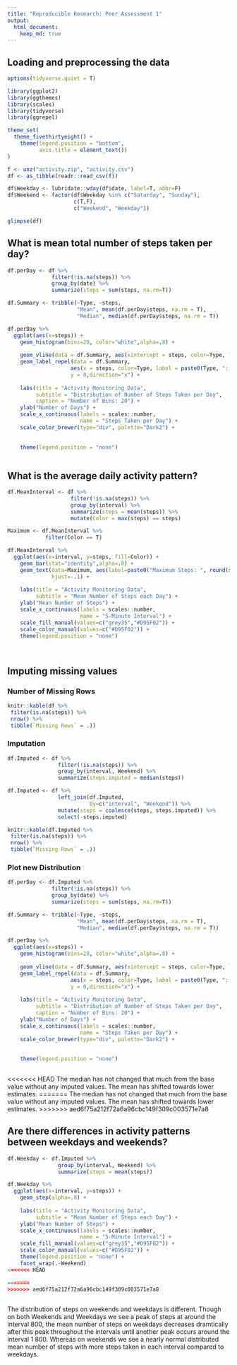 ```yaml
---
title: "Reproducible Research: Peer Assessment 1"
output: 
  html_document:
    keep_md: true
---
```



## Loading and preprocessing the data
```r
options(tidyverse.quiet = T)

library(ggplot2)
library(ggthemes)
library(scales)
library(tidyverse)
library(ggrepel)

theme_set(
  theme_fivethirtyeight() +
    theme(legend.position = "bottom",
          axis.title = element_text())
)

f <- unz("activity.zip", "activity.csv")
df <- as_tibble(readr::read_csv(f))

df$Weekday <- lubridate::wday(df$date, label=T, abbr=F)
df$Weekend <- factor(df$Weekday %in% c("Saturday", "Sunday"),
                     c(T,F),
                     c("Weekend", "Weekday"))

glimpse(df)
```



## What is mean total number of steps taken per day?
```r
df.perDay <- df %>% 
              filter(!is.na(steps)) %>% 
              group_by(date) %>% 
              summarize(steps = sum(steps, na.rm=T))

df.Summary <- tribble(~Type, ~steps,
                      "Mean", mean(df.perDay$steps, na.rm = T),
                      "Median", median(df.perDay$steps, na.rm = T))

df.perDay %>% 
  ggplot(aes(x=steps)) +
    geom_histogram(bins=20, color="white",alpha=.8) +
    
    geom_vline(data = df.Summary, aes(xintercept = steps, color=Type, linetype=Type)) +
    geom_label_repel(data = df.Summary, 
                    aes(x = steps, color=Type, label = paste0(Type, ": " , scales::number(steps))),
                    y = 0,direction="x") +
      
    labs(title = "Activity Monitoring Data",
         subtitle = "Distribution of Number of Steps Taken per Day",
         caption = "Number of Bins: 20") +
    ylab("Number of Days") +
    scale_x_continuous(labels = scales::number, 
                       name = "Steps Taken per Day") +
    scale_color_brewer(type="div", palette="Dark2") +
    
   
    theme(legend.position = "none")
  
```



## What is the average daily activity pattern?
```r
df.MeanInterval <- df %>% 
                    filter(!is.na(steps)) %>% 
                    group_by(interval) %>%
                    summarize(steps = mean(steps)) %>% 
                    mutate(Color = max(steps) == steps)

Maximum <- df.MeanInterval %>% 
            filter(Color == T)

df.MeanInterval %>% 
  ggplot(aes(x=interval, y=steps, fill=Color)) +
    geom_bar(stat="identity",alpha=.8) +
    geom_text(data=Maximum, aes(label=paste0("Maximum Steps: ", round(steps), " (Interval: ", interval, ")"), color=Color), 
              hjust=-.1) +
      
    labs(title = "Activity Monitoring Data",
         subtitle = "Mean Number of Steps each Day") +
    ylab("Mean Number of Steps") +
    scale_x_continuous(labels = scales::number, 
                       name = "5-Minute Interval") +
    scale_fill_manual(values=c("grey35","#D95F02")) +
    scale_color_manual(values=c("#D95F02")) +
    theme(legend.position = "none") 
    
  
```


## Imputing missing values

### Number of Missing Rows

```r
knitr::kable(df %>% 
 filter(is.na(steps)) %>% 
 nrow() %>% 
 tibble(`Missing Rows` = .))
```

### Imputation
```r
df.Imputed <- df %>% 
                filter(!is.na(steps)) %>% 
                group_by(interval, Weekend) %>% 
                summarize(steps.imputed = median(steps))

df.Imputed <- df %>%
                left_join(df.Imputed, 
                          by=c("interval", "Weekend")) %>% 
                mutate(steps = coalesce(steps, steps.imputed)) %>% 
                select(-steps.imputed)

knitr::kable(df.Imputed %>% 
 filter(is.na(steps)) %>% 
 nrow() %>% 
 tibble(`Missing Rows` = .))
```

### Plot new Distribution
```r
df.perDay <- df.Imputed %>% 
              filter(!is.na(steps)) %>% 
              group_by(date) %>% 
              summarize(steps = sum(steps, na.rm=T))

df.Summary <- tribble(~Type, ~steps,
                      "Mean", mean(df.perDay$steps, na.rm = T),
                      "Median", median(df.perDay$steps, na.rm = T))

df.perDay %>% 
  ggplot(aes(x=steps)) +
    geom_histogram(bins=20, color="white",alpha=.8) +
    
    geom_vline(data = df.Summary, aes(xintercept = steps, color=Type, linetype=Type)) +
    geom_label_repel(data = df.Summary, 
                    aes(x = steps, color=Type, label = paste0(Type, ": " , scales::number(steps))),
                    y = 0,direction="x") +
      
    labs(title = "Activity Monitoring Data",
         subtitle = "Distribution of Number of Steps Taken per Day",
         caption = "Number of Bins: 20") +
    ylab("Number of Days") +
    scale_x_continuous(labels = scales::number, 
                       name = "Steps Taken per Day") +
    scale_color_brewer(type="div", palette="Dark2") +
    
   
    theme(legend.position = "none")
  
```

<<<<<<< HEAD
The median has not changed that much from the base value without any imputed values. The mean has shifted towards lower estimates. 
=======
The median has not changed that much from the base value without any imputed values. The mean has shifted towards lower estimates.
>>>>>>> aed6f75a212f72a6a96cbc149f309c003571e7a8

## Are there differences in activity patterns between weekdays and weekends?
```r
df.Weekday <- df.Imputed %>% 
                group_by(interval, Weekend) %>% 
                summarize(steps = mean(steps)) 

df.Weekday %>% 
  ggplot(aes(x=interval, y=steps)) +
    geom_step(alpha=.8) +
  
    labs(title = "Activity Monitoring Data",
         subtitle = "Mean Number of Steps each Day") +
    ylab("Mean Number of Steps") +
    scale_x_continuous(labels = scales::number, 
                       name = "5-Minute Interval") +
    scale_fill_manual(values=c("grey35","#D95F02")) +
    scale_color_manual(values=c("#D95F02")) +
    theme(legend.position = "none") +
    facet_wrap(.~Weekend)
<<<<<<< HEAD

=======
>>>>>>> aed6f75a212f72a6a96cbc149f309c003571e7a8
  
```

The distribution of steps on weekends and weekdays is different. Though on both Weekends and Weekdays we see a peak of steps at around the interval 800, the mean number of steps on weekdays decreases dramtically after this peak throughout the intervals until another peak occurs around the interval 1 800. Whereas on weekends we see a nearly normal distributed mean number of steps with more steps taken in each interval compared to weekdays.
